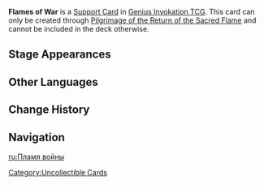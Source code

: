{{Genius Invokation TCG Infobox
|id          = 300006
|image       = Flames of War Support Card.png
|type        = Support Card
|createdby = Pilgrimage of the Return of the Sacred Flame 
|group       = 
|effect      = This card will tally the DMG you deal to the opposing characters as '''"Fighting Spirit."'''<br>'''When the Action Phase begins: '''if this card is the Flames of War with the most '''"Fighting Spirit"''' on the field, then clear its '''"Fighting Spirit,"''' and your active character deals +1 DMG this Round.
|matching = 0
|source1     = 
}}
'''Flames of War''' is a [[Support Card]] in [[Genius Invokation TCG]]. This card can only be created through [[Pilgrimage of the Return of the Sacred Flame (Event Card)|Pilgrimage of the Return of the Sacred Flame]] and cannot be included in the deck otherwise.

==Stage Appearances==
{{Genius Invokation TCG Stage Appearances|createdby=Pilgrimage of the Return of the Sacred Flame (Event Card)}}

==Other Languages==
{{Other Languages
|en       = Flames of War
|zhs      = 斗争之火
|zhs_rm   = 
|zht      = 鬥爭之火
|zht_rm   = 
|zh_tl    = 
|ja       = 闘争の炎
|ja_rm    = Tousou no Honoo
|ja_tl    = Flames of War
|ko       = 투쟁의 불꽃
|ko_tl    = 
|es       = Llamas del conflicto
|es_tl    = Flames of Conflict
|fr       = Flamme de la guerre
|fr_tl    = Flame of War
|ru       = Пламя войны
|ru_tl    = 
|th       = ไฟแห่งการต่อสู้
|th_rm    = 
|th_tl    = 
|vi       = Ngọn Lửa Chiến Tranh
|vi_tl    = 
|de       = Flammen des Krieges
|de_tl    = 
|id       = Flames of War
|pt       = Chamas da Guerra
|pt_tl    = 
|tr       = Savaşın Alevleri
|tr_tl    = 
|it       = Fiamme della guerra
|it_tl    = 
}}

==Change History==
{{Change History|5.3}}

==Navigation==
{{Genius Invokation TCG Navbox|Support Card Obtainable}}

[[Category:Uncollectible Cards]]

[[ru:Пламя войны]]